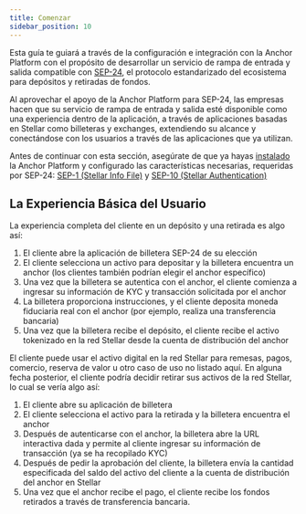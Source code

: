 ```yaml
---
title: Comenzar
sidebar_position: 10
---
```


Esta guía te guiará a través de la configuración e integración con la Anchor Platform con el propósito de desarrollar un servicio de rampa de entrada y salida compatible con [SEP-24][sep-24], el protocolo estandarizado del ecosistema para depósitos y retiradas de fondos.

Al aprovechar el apoyo de la Anchor Platform para SEP-24, las empresas hacen que su servicio de rampa de entrada y salida esté disponible como una experiencia dentro de la aplicación, a través de aplicaciones basadas en Stellar como billeteras y exchanges, extendiendo su alcance y conectándose con los usuarios a través de las aplicaciones que ya utilizan.

Antes de continuar con esta sección, asegúrate de que ya hayas [instalado][installation-ap] la Anchor Platform y configurado las características necesarias, requeridas por SEP-24: [SEP-1 (Stellar Info File)][sep1-ap] y [SEP-10 (Stellar Authentication)][sep10-ap]

## La Experiencia Básica del Usuario

La experiencia completa del cliente en un depósito y una retirada es algo así:

1. El cliente abre la aplicación de billetera SEP-24 de su elección
2. El cliente selecciona un activo para depositar y la billetera encuentra un anchor (los clientes también podrían elegir el anchor específico)
3. Una vez que la billetera se autentica con el anchor, el cliente comienza a ingresar su información de KYC y transacción solicitada por el anchor
4. La billetera proporciona instrucciones, y el cliente deposita moneda fiduciaria real con el anchor (por ejemplo, realiza una transferencia bancaria)
5. Una vez que la billetera recibe el depósito, el cliente recibe el activo tokenizado en la red Stellar desde la cuenta de distribución del anchor

El cliente puede usar el activo digital en la red Stellar para remesas, pagos, comercio, reserva de valor u otro caso de uso no listado aquí. En alguna fecha posterior, el cliente podría decidir retirar sus activos de la red Stellar, lo cual se vería algo así:

1. El cliente abre su aplicación de billetera
2. El cliente selecciona el activo para la retirada y la billetera encuentra el anchor
3. Después de autenticarse con el anchor, la billetera abre la URL interactiva dada y permite al cliente ingresar su información de transacción (ya se ha recopilado KYC)
4. Después de pedir la aprobación del cliente, la billetera envía la cantidad especificada del saldo del activo del cliente a la cuenta de distribución del anchor en Stellar
5. Una vez que el anchor recibe el pago, el cliente recibe los fondos retirados a través de transferencia bancaria.

[sep-24]: https://github.com/stellar/stellar-protocol/blob/master/ecosystem/sep-0024.md
[installation-ap]: ../../admin-guide/getting-started.mdx
[sep1-ap]: ../sep1/README.mdx
[sep10-ap]: ../sep10/README.mdx
